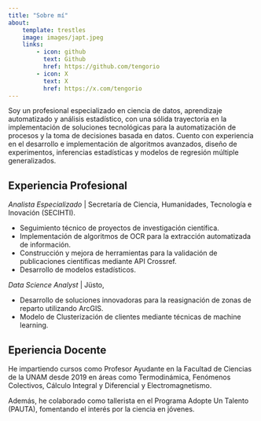 ```yaml
---
title: "Sobre mí"
about: 
    template: trestles
    image: images/japt.jpeg
    links: 
        - icon: github
          text: Github
          href: https://github.com/tengorio
        - icon: X
          text: X   
          href: https://x.com/tengorio
---
```


Soy un profesional especializado en ciencia de datos, aprendizaje automatizado y análisis estadístico, con una sólida trayectoria en la implementación de soluciones tecnológicas para la automatización de procesos y la toma de decisiones basada en datos. Cuento con experiencia en el desarrollo e implementación de algoritmos avanzados, diseño de experimentos, inferencias estadísticas y modelos de regresión múltiple generalizados.

## Experiencia Profesional

*Analista Especializado* | Secretaría de Ciencia, Humanidades, Tecnología e Inovación (SECIHTI).

- Seguimiento técnico de proyectos de investigación científica. 
- Implementación de algoritmos de OCR para la extracción automatizada de información. 
- Construcción y mejora de herramientas para la validación de publicaciones científicas mediante API Crossref.
- Desarrollo de modelos estadísticos. 

*Data Science Analyst* | Jüsto, 

- Desarrollo de soluciones innovadoras para la reasignación de zonas de reparto utilizando ArcGIS.
- Modelo de Clusterización de clientes mediante técnicas de machine learning.

## Eperiencia Docente

He impartiendo cursos como Profesor Ayudante en la Facultad de Ciencias de la UNAM desde 2019 en áreas como Termodinámica, Fenómenos Colectivos, Cálculo Integral y Diferencial y Electromagnetismo. 

Además, he colaborado como tallerista en el Programa Adopte Un Talento (PAUTA), fomentando el interés por la ciencia en jóvenes.
